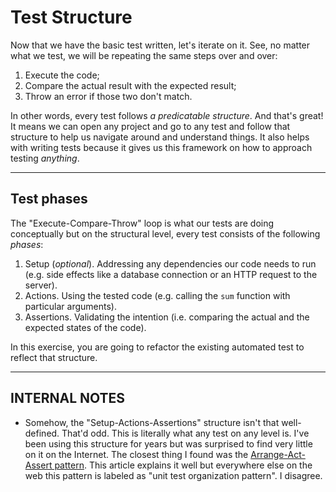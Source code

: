 # Test Structure

Now that we have the basic test written, let's iterate on it. See, no matter what we test, we will be repeating the same steps over and over:

1. Execute the code;
1. Compare the actual result with the expected result;
1. Throw an error if those two don't match.

In other words, every test follows _a predicatable structure_. And that's great! It means we can open any project and go to any test and follow that structure to help us navigate around and understand things. It also helps with writing tests because it gives us this framework on how to approach testing _anything_.

---

## Test phases

The "Execute-Compare-Throw" loop is what our tests are doing conceptually but on the structural level, every test consists of the following _phases_:

1. Setup (_optional_). Addressing any dependencies our code needs to run (e.g. side effects like a database connection or an HTTP request to the server).
1. Actions. Using the tested code (e.g. calling the `sum` function with particular arguments).
1. Assertions. Validating the intention (i.e. comparing the actual and the expected states of the code).

In this exercise, you are going to refactor the existing automated test to reflect that structure.

---

## INTERNAL NOTES

- Somehow, the "Setup-Actions-Assertions" structure isn't that well-defined. That'd odd. This is literally what any test on any level is. I've been using this structure for years but was surprised to find very little on it on the Internet. The closest thing I found was the [Arrange-Act-Assert pattern](https://automationpanda.com/2020/07/07/arrange-act-assert-a-pattern-for-writing-good-tests/). This article explains it well but everywhere else on the web this pattern is labeled as "unit test organization pattern". I disagree.
